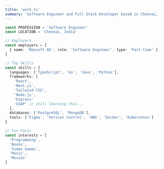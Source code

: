 ```yaml
---
title: 'work.ts'
summary: 'Software Engineer and Full Stack Developer based in Chennai, India (IST UTC+5:30). Passionate about innovation and learning, I specialize in building and scaling impactful solutions using modern technologies. With certifications from Microsoft, Google, and Meta, I focus on creating solutions that enhance lives through technology. Currently pursuing B.Tech in Computer Science Engineering while actively contributing to various development projects.'
---
```


```ts
const PROFESSION = 'Software Engineer'
const LOCATION = 'Chennai, India'

// Employers
const employers = [
  { name: 'Maxsoft AG', role: 'Software Engineer', type: 'Part-time' },
]

// Top Skills
const skills = {
  languages: ['TypeScript', 'Go', 'Java', 'Python'],
  frameworks: [
    'React',
    'Next.js',
    'Tailwind CSS',
    'Node.js',
    'Express'
    'GSAP' // still learning this...
  ],
  databases: ['PostgreSQL', 'MongoDB'],
  tools: ['Figma', 'Version Control', 'AWS', 'Docker', 'Kubernetes']
}

// Fun Facts
const interests = [
  'Programming',
  'Books',
  'Video Games',
  'Music',
  'Movies'
]
```
